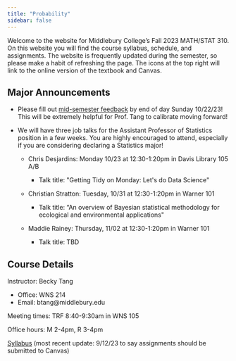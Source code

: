 ```yaml
---
title: "Probability"
sidebar: false
---
```


Welcome to the website for Middlebury College's Fall 2023 MATH/STAT 310. On this website you will find the course syllabus, schedule, and assignments. The website is frequently updated during the semester, so please make a habit of refreshing the page. The icons at the top right will link to the online version of the textbook and Canvas.

## Major Announcements

-   Please fill out [mid-semester feedback](https://forms.gle/eDYPsMxszgpX19C28) by end of day Sunday 10/22/23! This will be extremely helpful for Prof. Tang to calibrate moving forward!

-   We will have three job talks for the Assistant Professor of Statistics position in a few weeks. You are highly encouraged to attend, especially if you are considering declaring a Statistics major!

    -   Chris Desjardins: Monday 10/23 at 12:30-1:20pm in Davis Library 105 A/B

        -   Talk title: \"Getting Tidy on Monday: Let\'s do Data Science\"

    -   Christian Stratton: Tuesday, 10/31 at 12:30-1:20pm in Warner 101

        -   Talk title: "An overview of Bayesian statistical methodology for ecological and environmental applications\"

    -   Maddie Rainey: Thursday, 11/02 at 12:30-1:20pm in Warner 101

        -   Talk title: TBD

## Course Details

Instructor: Becky Tang

-   Office: WNS 214
-   Email: btang\@middlebury.edu

Meeting times: TRF 8:40-9:30am in WNS 105

Office hours: M 2-4pm, R 3-4pm

[Syllabus](Stat310_Syllabus.pdf) (most recent update: 9/12/23 to say assignments should be submitted to Canvas)

## 
